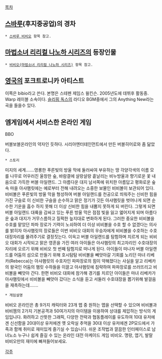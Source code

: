 [[목차]]
== [[스바루]](후지중공업)의 경차 ==
 * [[스바루 비비오]] 항목 참고.

== [[마법소녀 리리컬 나노하 시리즈]]의 등장인물 ==
 * [[비비오(마법소녀 리리컬 나노하 시리즈)]] 항목 참고.
== [[영국]]의 포크트로니카 아티스트 ==

이쪽은 bibio라고 쓴다. 본명은 스테펜 제임스 윌킨슨. 2005년도에 데뷔후 활동중. Warp 레이블 소속이다. [[슬리핑 독스]]의 라디오 BGM중에서 그의 Anything New라는 곡을 들을수 있다.

== 엠게임에서 서비스한 온라인 게임 ==
BBO

버블보블온라인의 약자인 듯하다.
시리아엔터테인먼트에서 만든 버블히어로와 좀 닮았다.

 * 스토리
미지의 세계.......영롱한 푸른빛의 방울 막에 둘러싸여 부유하는 땅 각양각색의 이름 모를 나무로 어우러진 울창한 숲, 바람결에 살랑살랑 흩날리는 비누방울과 향기로운 꽃 내음으로 가득한 버블 아일랜드. 그 아름다운 대지 남서쪽에 위치한 아름답고 평화로운 숲 속 마을 아샤햄릿에는 예로부터 전해 내려오는 소중한 보물인 비비볼이 보관되어 있다. 비비볼은 푸른빛의 방울 막을 형성하여 버블 아일랜드를 천공으로 띄워주는 신비한 힘을 가진 구슬로 이 신비한 구슬을 순수하고 맑은 정기가 깃든 아샤햄릿을 벗어나게 되면 순수한 기운을 흡수 하지 못해 더 이상 신비한 힘을 내뿜지 못하게 되 버린다. 그렇게 되면 버블 아일랜드 대륙을 감싸고 있는 푸른 방울 막은 점점 빛을 잃고 엷어지게 되며 아름다운 숲과 대지가 거무스름하고 질퍽한 늪지대로 변화하게 된다. 그러한 중요한 비비볼을 수호를 맡았던 파파 장로가 기력이 노쇠하여 더 이상 비비볼을 수호 할 수 없겠다는 의사를 밝히자 아샤햄릿의 장로들은 이번 비비오 대회의 우승자에게 비비볼을 수호하는 수호 대장자리를 물려주기로 결정짓는다. 이윽고 버블 아일랜드를 탐험하며 치르게 되는 비비오 대회가 시작되고 맑은 영혼을 가진 여러 아이들은 아샤햄릿의 최고자리인 수호대장의 자리에 오르기 위해 비비오 첫 번째 탐험지로 떠나게 된다. 아이들이 떠나자 버블 아일랜드를 어둠의 섬으로 만들기 위해 호시탐탐 비비볼을 빼앗아갈 기회를 노리던 마녀 리베카(Rebecca)는 아샤햄릿의 수호자인 파파장로의 힘이 약해졌다는 사실을 알고 리베카의 왕국인 어둠의 햄릿 수하들을 이끌고 아샤햄릿에 침략하여 파파장로를 쓰러뜨리고 비비볼을 빼앗아 간다. 한편 비비오 대회에 참가해 경기를 치르던 아이들은 마녀 리베카가 아샤햄릿에서 비비볼을 빼앗아 갔다는 소식을 듣고 서둘러 수호대장을 뽑기위해 발걸음을 재촉하는데.......

 * 게임설명
비비오 온라인은 총 9가지 캐릭터와 23개 맵 중 원하는 맵을 선택할 수 있으며 비비볼과 비비젬의 2가지 기본공격과 50여가지의 아이템을 이용하여 상대를 제압하는 방식의 게임입니다. 화려하고 산뜻한 그래픽, 다양한 전략과 협동플레이를 유도하여 10대 유저에겐 신선함을 20대이상 유저에겐 옛 오락실 추억을 30대 이상 유저에겐 2P모드에서 가족과 함께 취미로 재미있게 즐기실 수 있습니다. 쉬운 조작법과 깔끔한 인터페이스로 남녀노소 누구나 쉽게 즐길 수 있는 온라인 대전 아케이드 게임 비비오. 명랑, 엽기, 발랄 비비오만의 재미에 빠져들어보세요. 

[[각주]]
